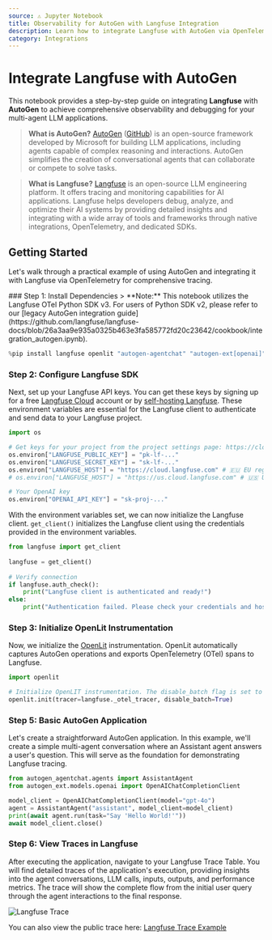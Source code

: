 ```yaml
---
source: ⚠️ Jupyter Notebook
title: Observability for AutoGen with Langfuse Integration
description: Learn how to integrate Langfuse with AutoGen via OpenTelemetry using OpenLit for comprehensive tracing and debugging of your AI agent conversations.
category: Integrations
---
```


# Integrate Langfuse with AutoGen

This notebook provides a step-by-step guide on integrating **Langfuse** with **AutoGen** to achieve comprehensive observability and debugging for your multi-agent LLM applications.

> **What is AutoGen?** [AutoGen](https://microsoft.github.io/autogen/stable/) ([GitHub](https://github.com/microsoft/autogen)) is an open-source framework developed by Microsoft for building LLM applications, including agents capable of complex reasoning and interactions. AutoGen simplifies the creation of conversational agents that can collaborate or compete to solve tasks.

> **What is Langfuse?** [Langfuse](https://langfuse.com) is an open-source LLM engineering platform. It offers tracing and monitoring capabilities for AI applications. Langfuse helps developers debug, analyze, and optimize their AI systems by providing detailed insights and integrating with a wide array of tools and frameworks through native integrations, OpenTelemetry, and dedicated SDKs.

## Getting Started

Let's walk through a practical example of using AutoGen and integrating it with Langfuse via OpenTelemetry for comprehensive tracing.

<Steps>
### Step 1: Install Dependencies

<Callout type="info" emoji="⚠️">
> **Note:** This notebook utilizes the Langfuse OTel Python SDK v3. For users of Python SDK v2, please refer to our [legacy AutoGen integration guide](https://github.com/langfuse/langfuse-docs/blob/26a3aa9e935a0325b463e3fa585772fd20c23642/cookbook/integration_autogen.ipynb).
</Callout>



```python
%pip install langfuse openlit "autogen-agentchat" "autogen-ext[openai]" -U
```

### Step 2: Configure Langfuse SDK

Next, set up your Langfuse API keys. You can get these keys by signing up for a free [Langfuse Cloud](https://cloud.langfuse.com/) account or by [self-hosting Langfuse](https://langfuse.com/self-hosting). These environment variables are essential for the Langfuse client to authenticate and send data to your Langfuse project.


```python
import os

# Get keys for your project from the project settings page: https://cloud.langfuse.com
os.environ["LANGFUSE_PUBLIC_KEY"] = "pk-lf-..." 
os.environ["LANGFUSE_SECRET_KEY"] = "sk-lf-..."
os.environ["LANGFUSE_HOST"] = "https://cloud.langfuse.com" # 🇪🇺 EU region
# os.environ["LANGFUSE_HOST"] = "https://us.cloud.langfuse.com" # 🇺🇸 US region

# Your OpenAI key
os.environ["OPENAI_API_KEY"] = "sk-proj-..."
```
With the environment variables set, we can now initialize the Langfuse client. `get_client()` initializes the Langfuse client using the credentials provided in the environment variables.


```python
from langfuse import get_client
 
langfuse = get_client()
 
# Verify connection
if langfuse.auth_check():
    print("Langfuse client is authenticated and ready!")
else:
    print("Authentication failed. Please check your credentials and host.")

```

### Step 3: Initialize OpenLit Instrumentation

Now, we initialize the [OpenLit](https://github.com/openlit/openlit) instrumentation. OpenLit automatically captures AutoGen operations and exports OpenTelemetry (OTel) spans to Langfuse.


```python
import openlit

# Initialize OpenLIT instrumentation. The disable_batch flag is set to true to process traces immediately.
openlit.init(tracer=langfuse._otel_tracer, disable_batch=True)
```

### Step 5: Basic AutoGen Application

Let's create a straightforward AutoGen application. In this example, we'll create a simple multi-agent conversation where an Assistant agent answers a user's question. This will serve as the foundation for demonstrating Langfuse tracing.


```python
from autogen_agentchat.agents import AssistantAgent
from autogen_ext.models.openai import OpenAIChatCompletionClient

model_client = OpenAIChatCompletionClient(model="gpt-4o")
agent = AssistantAgent("assistant", model_client=model_client)
print(await agent.run(task="Say 'Hello World!'"))
await model_client.close()
```

### Step 6: View Traces in Langfuse

After executing the application, navigate to your Langfuse Trace Table. You will find detailed traces of the application's execution, providing insights into the agent conversations, LLM calls, inputs, outputs, and performance metrics. The trace will show the complete flow from the initial user query through the agent interactions to the final response.

![Langfuse Trace](https://langfuse.com/images/cookbook/integration-autogen/autogen-example-trace.png)

You can also view the public trace here: [Langfuse Trace Example](https://cloud.langfuse.com/project/cloramnkj0002jz088vzn1ja4/traces/1b72c51fabed12ae7df83bfd4a09f545?timestamp=2025-06-06T11:31:33.965Z&display=details)
</Steps>


<LearnMore />
